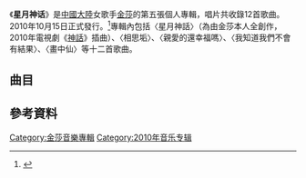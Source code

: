 {{Infobox album
| name       = 星月神話
| type       = Album
| artist     = [[金莎|金莎]]
| cover      = 
| released   = 2010年10月15日<ref name="sed">{{Cite web |url=http://www.books.com.tw/exep/cdfile.php?item=0020143783 |title=金莎第五張專輯《星月神話》10月15日發行 |access-date=2014-11-16 |archive-date=2016-03-04 |archive-url=https://web.archive.org/web/20160304212221/http://www.books.com.tw/exep/cdfile.php?item=0020143783 |dead-url=no }}</ref>
| recorded   = 2010年
| genre      = [[華語流行音樂|華語流行音樂]]
| length     = 44分41秒
| label      = [[海蝶音樂|海蝶音樂]]
<!-- 未知參數 | number     = 12 -->
| producer   = [[金莎|金莎]]、[[彭潇明|彭潇明]]、[[仲衡|仲衡]]<br/>[[小旭遊戲音樂團隊|小旭遊戲音樂團隊]]、[[劉永輝|劉永輝]]<br/>[[畢曉世|畢曉世]]、[[袁惟仁|袁惟仁]]、[[黃舒駿|黃舒駿]]等
| prev_title = [[換季_(金莎專輯)|換季]]
| prev_year  = 2007
| next_title = 
| next_year  = 
| misc       = 
}}
《'''星月神话'''》是[[中國大陸|中國大陸]]女歌手[[金莎|金莎]]的第五張個人專輯，唱片共收錄12首歌曲。2010年10月15日正式發行。<ref>{{Cite web |url=http://www.kkbox.com/tw/tc/album/nD213SSHUuwr4Hr0Fac1008l-index.html |title=金莎第五張專輯《星月神話》 |access-date=2014-11-16 |archive-date=2017-05-23 |archive-url=https://web.archive.org/web/20170523112241/https://www.kkbox.com/tw/tc/album/nD213SSHUuwr4Hr0Fac1008l-index.html |dead-url=no }}</ref>專輯內包括〈星月神話〉（為由金莎本人全創作，2010年電視劇《[[神話_(電視劇)|神話]]》插曲）、〈相思垢〉、〈親愛的還幸福嗎〉、〈我知道我們不會有結果〉、〈畫中仙〉等十二首歌曲。

==曲目==
{{Tracklist
| total_length = 

| title1 = 星月神話
| music1 = [[金莎|金莎]]
| lyrics1 = [[金莎|金莎]]
| length1 = 4:09

| title2 = 你的嘴
| music2 = [[許嵩|許嵩]]
| lyrics2 = [[許嵩|許嵩]]
| length2 = 2:35

| title3 = 相思垢
| music3 = [[林天愛|林天愛]]
| lyrics3 = [[許嵩|許嵩]]
| length3 = 4:09

| title4 = 我知道我們不會有結果
| music4 = 李賢佑
| lyrics4 = [[金莎|金莎]]
| length4 = 3:42

| title5 = 親愛的還幸福嗎
| music5 = [[Ruangkit_Yongpiyak|Ruangkit Yongpiyak]]
| lyrics5 = [[金莎|金莎]]
| length5 = 4:21

| title6  = 我還記得你的微笑
| music6 = [[金莎|金莎]]
| lyrics6 = [[金莎|金莎]]
| length6 = 3:45

| title7 = 天邊的眷戀
| music7 = 小旭音樂-王靜
| lyrics7 = 小旭音樂
| length7 = 4:27

| title8  = 最近好嗎
| music8 = 李志源
| lyrics8 = 林蔚利
| length8 = 3:59

| title9 = 彗星的眼淚
| music9 = 林邦奇
| lyrics9 = 簡勝
| length9 = 4:20

| title10 = 畫中仙
| music10 = [[姚雲|姚雲]]
| lyrics10 = [[姚雲|姚雲]]
| length10 = 4:48

| title11 = 我懂了
| music11 = [[王雅君|王雅君]]
| lyrics11 = [[王雅君|王雅君]]
| length11 = 4:22

| title12 = 我會給你幸福
| music12 = 付強、于歌
| lyrics12 = 付強
| length12 = 4:31
}}


==參考資料==

{{金莎}}
{{Authority control}}
[[Category:金莎音樂專輯|Category:金莎音樂專輯]]
[[Category:2010年音乐专辑|Category:2010年音乐专辑]]